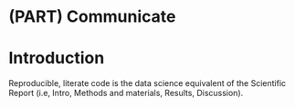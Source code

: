# (PART) Communicate {-}

# Introduction

Reproducible, literate code is the data science equivalent of the Scientific Report (i.e, Intro, Methods and materials, Results, Discussion).

